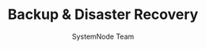 ---
guideId: DBMS-101
moduleId: DBMS-21
title: Backup & Disaster Recovery
description: Learn strategies for database backup and disaster recovery planning.
author: SystemNode Team
---
